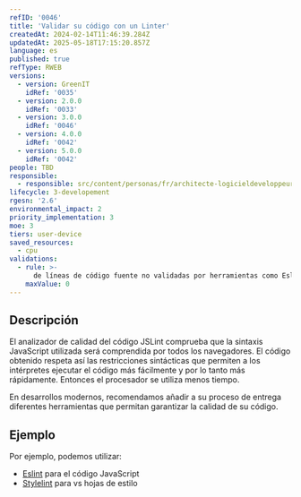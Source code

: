 ```yaml
---
refID: '0046'
title: 'Validar su código con un Linter'
createdAt: 2024-02-14T11:46:39.284Z
updatedAt: 2025-05-18T17:15:20.857Z
language: es
published: true
refType: RWEB
versions:
  - version: GreenIT
    idRef: '0035'
  - version: 2.0.0
    idRef: '0033'
  - version: 3.0.0
    idRef: '0046'
  - version: 4.0.0
    idRef: '0042'
  - version: 5.0.0
    idRef: '0042'
people: TBD
responsible:
  - responsible: src/content/personas/fr/architecte-logicieldeveloppeur.mdx
lifecycle: 3-developement
rgesn: '2.6'
environmental_impact: 2
priority_implementation: 3
moe: 3
tiers: user-device
saved_resources:
  - cpu
validations:
  - rule: >-
      de líneas de código fuente no validadas por herramientas como Eslint
    maxValue: 0
---
```


## Descripción

El analizador de calidad del código JSLint comprueba que la sintaxis JavaScript utilizada será comprendida por todos los navegadores.
El código obtenido respeta así las restricciones sintácticas que permiten a los intérpretes ejecutar el código más fácilmente y por lo tanto más rápidamente. Entonces el procesador se utiliza menos tiempo.

En desarrollos modernos, recomendamos añadir a su proceso de entrega diferentes herramientas que permitan garantizar la calidad de su código.

## Ejemplo

Por ejemplo, podemos utilizar:
* [Eslint](https://eslint.org/) para el código JavaScript
* [Stylelint](https://stylelint.io/) para vs hojas de estilo


